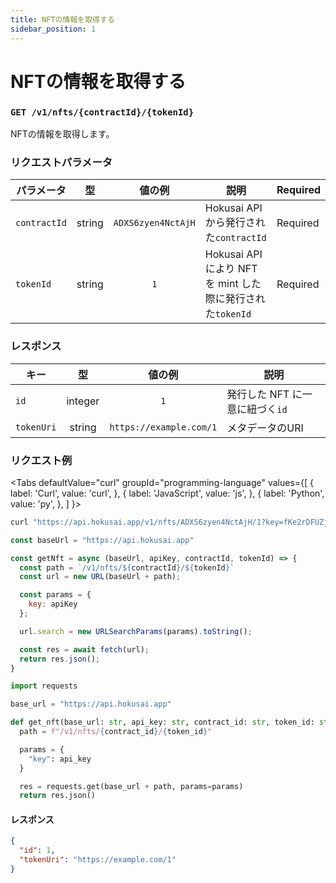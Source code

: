 ```yaml
---
title: NFTの情報を取得する
sidebar_position: 1
---
```


# NFTの情報を取得する

### `GET /v1/nfts/{contractId}/{tokenId}`

NFTの情報を取得します。

### リクエストパラメータ
|パラメータ|型|値の例|説明|Required|
|--|:--:|:--:|--|--|
|`contractId`|string|`ADXS6zyen4NctAjH`|Hokusai API から発行された`contractId`|Required|
|`tokenId`|string|`1`|Hokusai API により NFT を mint した際に発行された`tokenId`|Required|

### レスポンス
|キー|型|値の例|説明|
|--|:--:|:--:|--|
|`id`|integer|`1`|発行した NFT に一意に紐づく`id`|
|`tokenUri`|string|`https://example.com/1`|メタデータのURI|

### リクエスト例
<Tabs
  defaultValue="curl"
  groupId="programming-language"
  values={[
    { label: 'Curl', value: 'curl', },
    { label: 'JavaScript', value: 'js', },
    { label: 'Python', value: 'py', },
  ]
}>
<TabItem value="curl">

```bash
curl "https://api.hokusai.app/v1/nfts/ADXS6zyen4NctAjH/1?key=fKe2rDFUZjSSdXfW"
```

</TabItem>
<TabItem value="js">

```js
const baseUrl = "https://api.hokusai.app"

const getNft = async (baseUrl, apiKey, contractId, tokenId) => {
  const path = `/v1/nfts/${contractId}/${tokenId}`
  const url = new URL(baseUrl + path);

  const params = {
    key: apiKey
  };

  url.search = new URLSearchParams(params).toString();

  const res = await fetch(url);
  return res.json();
}
```

</TabItem>
<TabItem value="py">

```py
import requests

base_url = "https://api.hokusai.app"

def get_nft(base_url: str, api_key: str, contract_id: str, token_id: str):
  path = f"/v1/nfts/{contract_id}/{token_id}"

  params = {
    "key": api_key
  }

  res = requests.get(base_url + path, params=params)
  return res.json()
```

</TabItem>
</Tabs>

#### レスポンス

```json
{
  "id": 1,
  "tokenUri": "https://example.com/1"
}
```
